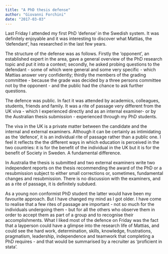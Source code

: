 ```yaml
---
title: "A PhD thesis defense"
author: "Giovanni Forchini"
date: "2017-03-03"
---
```


Last Friday I attended my first PhD 'defense' in the Swedish system. It was definitely enjoyable and it was interesting to discover what Mattias, the 'defendant', has researched in the last few years.

The structure of the defense was as follows. Firstly the 'opponent', an established expert in the area, gave a general overview of the PhD research topic and put it into a context; secondly, he asked probing questions to the defendant - some of which were general and some very specific - which Mattias answer very confidently; thirdly the members of the grading committee - because the grade was decided by a three persons committee not by the opponent - and the public had the chance to ask further questions.

The defence was public. In fact it was attended by academics, colleagues, students, friends and family. It was a rite of passage very different from the UK viva - which I experienced directly and as an internal examiner- or by the Australian thesis submission - experienced through my PhD students.

The viva in the UK is a private matter between the candidate and the internal and external examiners. Although it can be certainly as intimidating as the 'defence', it is an individual rite of passage rather than a public one. I feel it reflects the the different ways in which education is perceived in the two countries: it is for the benefit of the individual in the UK but it is for the benefit of Society in Sweden. A fundamental difference.

In Australia the thesis is submitted and two external examiners write two independent reports on the thesis recommending the award of the PhD or a resubmission subject to either small corrections or, sometimes, fundamental changes and resubmission. There is no discussion with the examiners, and as a rite of passage, it is definitely subdued.

As a young  non conformist PhD student the latter would have been my favourite approach. But I have changed my mind as I got older. I have come to realise that a few rites of passage are important - not so much for the individuals undergoing them - but for all the others who observe them in order to accept them as part of a group and to recognise their accomplishments. What I liked most of the defence on Friday was the fact that a layperson could have a glimpse into the research life of Mattias, and could see the hard work, determination, skills, knowledge, frustrations, pragmatism, leadership, independence and teamwork that completing a PhD requires - and that would be summarised by a recruiter as 'proficient in stata'.